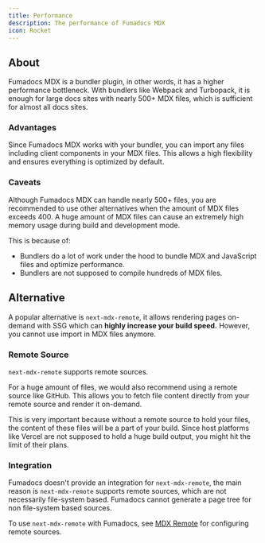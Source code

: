 ```yaml
---
title: Performance
description: The performance of Fumadocs MDX
icon: Rocket
---
```


## About

Fumadocs MDX is a bundler plugin, in other words, it has a higher performance bottleneck.
With bundlers like Webpack and Turbopack, it is enough for large docs sites with nearly 500+ MDX files, which is sufficient for almost all docs sites.

### Advantages

Since Fumadocs MDX works with your bundler, you can import any files including client components in your MDX files.
This allows a high flexibility and ensures everything is optimized by default.

### Caveats

Although Fumadocs MDX can handle nearly 500+ files, you are recommended to use other alternatives when the amount of MDX files exceeds 400.
A huge amount of MDX files can cause an extremely high memory usage during build and development mode.

This is because of:

- Bundlers do a lot of work under the hood to bundle MDX and JavaScript files and optimize performance.
- Bundlers are not supposed to compile hundreds of MDX files.

## Alternative

A popular alternative is `next-mdx-remote`, it allows rendering pages on-demand with SSG which can **highly increase your build speed.**
However, you cannot use import in MDX files anymore.

### Remote Source

`next-mdx-remote` supports remote sources.

For a huge amount of files, we would also recommend using a remote source like GitHub.
This allows you to fetch file content directly from your remote source and render it on-demand.

This is very important because without a remote source to hold your files, the content of these files will be a part of your build.
Since host platforms like Vercel are not supposed to hold a huge build output, you might hit the limit of their plans.

### Integration

Fumadocs doesn't provide an integration for `next-mdx-remote`, the main reason is `next-mdx-remote` supports remote sources, which are not necessarily file-system based.
Fumadocs cannot generate a page tree for non file-system based sources.

To use `next-mdx-remote` with Fumadocs, see [MDX Remote](/docs/headless/remote) for configuring remote sources.
